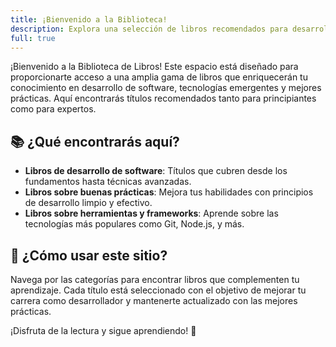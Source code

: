 ```yaml
---
title: ¡Bienvenido a la Biblioteca!
description: Explora una selección de libros recomendados para desarrolladores
full: true
---
```


¡Bienvenido a la Biblioteca de Libros! Este espacio está diseñado para proporcionarte acceso a una amplia gama de libros que enriquecerán tu conocimiento en desarrollo de software, tecnologías emergentes y mejores prácticas. Aquí encontrarás títulos recomendados tanto para principiantes como para expertos.

## 📚 ¿Qué encontrarás aquí?
- **Libros de desarrollo de software**: Títulos que cubren desde los fundamentos hasta técnicas avanzadas.
- **Libros sobre buenas prácticas**: Mejora tus habilidades con principios de desarrollo limpio y efectivo.
- **Libros sobre herramientas y frameworks**: Aprende sobre las tecnologías más populares como Git, Node.js, y más.

## 📝 ¿Cómo usar este sitio?
Navega por las categorías para encontrar libros que complementen tu aprendizaje. Cada título está seleccionado con el objetivo de mejorar tu carrera como desarrollador y mantenerte actualizado con las mejores prácticas.

¡Disfruta de la lectura y sigue aprendiendo! 🚀